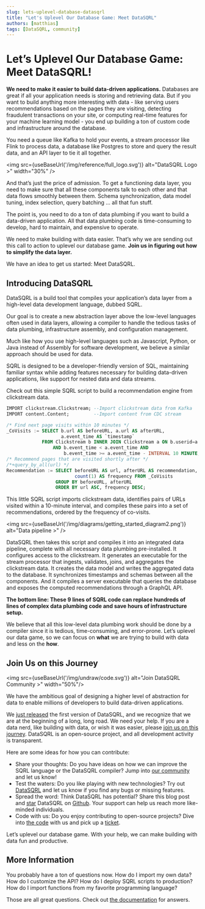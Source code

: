 ```yaml
---
slug: lets-uplevel-database-datasqrl
title: "Let's Uplevel Our Database Game: Meet DataSQRL"
authors: [matthias]
tags: [DataSQRL, community]
---
```


# Let’s Uplevel Our Database Game: Meet DataSQRL!

**We need to make it easier to build data-driven applications.** Databases are great if all your application needs is storing and retrieving data. But if you want to build anything more interesting with data - like serving users recommendations based on the pages they are visiting, detecting fraudulent transactions on your site, or computing real-time features for your machine learning model - you end up building a ton of custom code and infrastructure around the database.

You need a queue like Kafka to hold your events, a stream processor like Flink to process data, a database like Postgres to store and query the result data, and an API layer to tie it all together.

<img src={useBaseUrl('/img/reference/full_logo.svg')} alt="DataSQRL Logo >" width="30%" />

And that’s just the price of admission. To get a functioning data layer, you need to make sure that all these components talk to each other and that data flows smoothly between them. Schema synchronization, data model tuning, index selection, query batching … all that fun stuff.

The point is, you need to do a ton of data plumbing if you want to build a data-driven application. All that data plumbing code is time-consuming to develop, hard to maintain, and expensive to operate.

We need to make building with data easier. That’s why we are sending out this call to action to uplevel our database game. **Join us in figuring out how to simplify the data layer.**

We have an idea to get us started: Meet DataSQRL.

<!--truncate-->

## Introducing DataSQRL

DataSQRL is a build tool that compiles your application’s data layer from a high-level data development language, dubbed SQRL.

Our goal is to create a new abstraction layer above the low-level languages often used in data layers, allowing a compiler to handle the tedious tasks of data plumbing, infrastructure assembly, and configuration management.

Much like how you use high-level languages such as Javascript, Python, or Java instead of Assembly for software development, we believe a similar approach should be used for data. 

SQRL is designed to be a developer-friendly version of SQL, maintaining familiar syntax while adding features necessary for building data-driven applications, like support for nested data and data streams.

Check out this simple SQRL script to build a recommendation engine from clickstream data.

```sql
IMPORT clickstream.Clickstream; --Import clickstream data from Kafka
IMPORT content.Content;         --Import content from CDC stream

/* Find next page visits within 10 minutes */
_CoVisits := SELECT b.url AS beforeURL, a.url AS afterURL,
                    a.event_time AS `timestamp`
             FROM Clickstream b INNER JOIN Clickstream a ON b.userid=a.userid
                 AND b.event_time < a.event_time AND
                     b.event_time >= a.event_time - INTERVAL 10 MINUTE;
/* Recommend pages that are visited shortly after */
/*+query_by_all(url) */
Recommendation := SELECT beforeURL AS url, afterURL AS recommendation,
                         count(1) AS frequency FROM _CoVisits
                  GROUP BY beforeURL, afterURL
                  ORDER BY url ASC, frequency DESC;
```

This little SQRL script imports clickstream data, identifies pairs of URLs visited within a 10-minute interval, and compiles these pairs into a set of recommendations, ordered by the frequency of co-visits.

<img src={useBaseUrl('/img/diagrams/getting_started_diagram2.png')} alt="Data pipeline >" />

DataSQRL then takes this script and compiles it into an integrated data pipeline, complete with all necessary data plumbing pre-installed. It configures access to the clickstream. It generates an executable for the stream processor that ingests, validates, joins, and aggregates the clickstream data. It creates the data model and writes the aggregated data to the database. It synchronizes timestamps and schemas between all the components. And it compiles a server executable that queries the database and exposes the computed recommendations through a GraphQL API.

**The bottom line: These 9 lines of SQRL code can replace hundreds of lines of complex data plumbing code and save hours of infrastructure setup.**

We believe that all this low-level data plumbing work should be done by a compiler since it is tedious, time-consuming, and error-prone. Let’s uplevel our data game, so we can focus on **what** we are trying to build with data and less on the **how**.

## Join Us on this Journey

<img src={useBaseUrl('/img/undraw/code.svg')} alt="Join DataSQRL Community >" width="50%"/>


We have the ambitious goal of designing a higher level of abstraction for data to enable millions of developers to build data-driven applications.

We [just released](https://github.com/DataSQRL/sqrl/releases/tag/v0.1.0) the first version of DataSQRL, and we recognize that we are at the beginning of a long, long road. We need your help. If you are a data nerd, like building with data, or wish it was easier, please [join us on this journey](https://github.com/DataSQRL/sqrl). DataSQRL is an open-source project, and all development activity is transparent.

Here are some ideas for how you can contribute:

* Share your thoughts: Do you have ideas on how we can improve the SQRL language or the DataSQRL compiler? Jump into [our community](/community) and let us know!
* Test the waters: Do you like playing with new technologies? Try out [DataSQRL](/docs/intro/getting-started) and let us know if you find any bugs or missing features.
* Spread the word: Think DataSQRL has potential? Share this blog post and [star](https://github.com/DataSQRL/sqrl) DataSQRL on [Github](https://github.com/DataSQRL/sqrl). Your support can help us reach more like-minded individuals.
* Code with us: Do you enjoy contributing to open-source projects? Dive into [the code](https://github.com/DataSQRL/sqrl) with us and pick up a [ticket](https://github.com/DataSQRL/sqrl/issues).

Let’s uplevel our database game. With your help, we can make building with data fun and productive.

## More Information

You probably have a ton of questions now. How do I import my own data? How do I customize the API? How do I deploy SQRL scripts to production? How do I import functions from my favorite programming language?

Those are all great questions. Check out [the documentation](/docs/intro) for answers.
